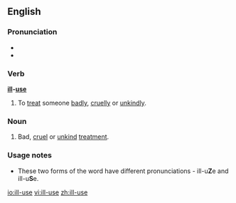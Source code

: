 ==English==

===Pronunciation===
* {{audio|En-us-ill use.ogg|Audio (US)}}
* {{audio|En-us-ill-use (alternative pronunciation).ogg|Audio (US, Alternative form)}}
{{rfap|UK|UK}}

===Verb===
'''[[ill]]-[[use]]'''

# To [[treat]] someone [[badly]], [[cruelly]] or [[unkindly]].

===Noun===
{{en-noun|-}}

# Bad, [[cruel]] or [[unkind]] [[treatment]].

===Usage notes===
*These two forms of the word have different pronunciations - ill-u'''Z'''e and ill-u'''S'''e.

[[io:ill-use]]
[[vi:ill-use]]
[[zh:ill-use]]